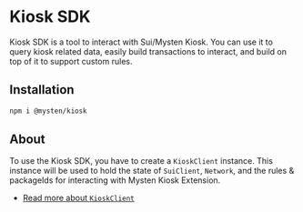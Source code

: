 # Kiosk SDK

Kiosk SDK is a tool to interact with Sui/Mysten Kiosk. You can use it to query kiosk
related data, easily build transactions to interact, and build on top of it to support custom rules.

## Installation

```sh npm2yarn
npm i @mysten/kiosk
```

## About

To use the Kiosk SDK, you have to create a `KioskClient` instance. This instance will be used to
hold the state of `SuiClient`, `Network`, and the rules & packageIds for interacting with Mysten
Kiosk Extension.

- [Read more about `KioskClient`](/kiosk/kiosk-client/introduction)
